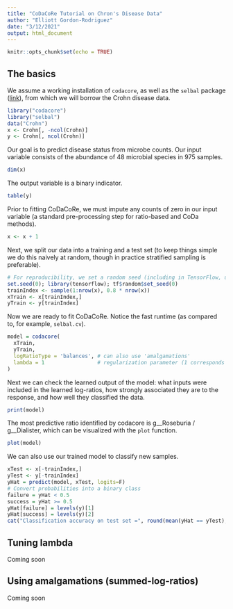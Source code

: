 ```yaml
---
title: "CoDaCoRe Tutorial on Chron's Disease Data"
author: "Elliott Gordon-Rodriguez"
date: "3/12/2021"
output: html_document
---
```


```r
knitr::opts_chunk$set(echo = TRUE)
```

## The basics

We assume a working installation of `codacore`, as well as the `selbal` package ([link](https://github.com/UVic-omics/selbal/blob/master/vignettes/vignette.Rmd)), from which we will borrow the Crohn disease data.
```r
library("codacore")
library("selbal")
data("Crohn")
x <- Crohn[, -ncol(Crohn)]
y <- Crohn[, ncol(Crohn)]
```

Our goal is to predict disease status from microbe counts. Our input variable consists of the abundance of 48 microbial species in 975 samples.
```r
dim(x)
```

The output variable is a binary indicator.
```r
table(y)
```

Prior to fitting CoDaCoRe, we must impute any counts of zero in our input variable (a standard pre-processing step for ratio-based and CoDa methods).
```r
x <- x + 1
```

Next, we split our data into a training and a test set (to keep things simple we do this naively at random, though in practice stratified sampling is preferable).
```r
# For reproducibility, we set a random seed (including in TensorFlow, used by codacore)
set.seed(0); library(tensorflow); tf$random$set_seed(0)
trainIndex <- sample(1:nrow(x), 0.8 * nrow(x))
xTrain <- x[trainIndex,]
yTrain <- y[trainIndex]
```

Now we are ready to fit CoDaCoRe. Notice the fast runtime (as compared to, for example, `selbal.cv`).
```r
model = codacore(
  xTrain,
  yTrain,
  logRatioType = 'balances', # can also use 'amalgamations'
  lambda = 1                 # regularization parameter (1 corresponds to "1SE rule")
)
```

Next we can check the learned output of the model: what inputs were included in the learned log-ratios, how strongly associated they are to the response, and how well they classified the data.
```r
print(model)
```

The most predictive ratio identified by codacore is g__Roseburia / g__Dialister, which can be visualized with the `plot` function.
```r
plot(model)
```

We can also use our trained model to classify new samples.
```r
xTest <- x[-trainIndex,]
yTest <- y[-trainIndex]
yHat = predict(model, xTest, logits=F)
# Convert probabilities into a binary class
failure = yHat < 0.5
success = yHat >= 0.5
yHat[failure] = levels(y)[1]
yHat[success] = levels(y)[2]
cat("Classification accuracy on test set =", round(mean(yHat == yTest), 2))
```

## Tuning lambda
Coming soon

## Using amalgamations (summed-log-ratios)
Coming soon

